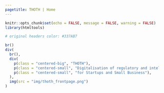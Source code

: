 ```yaml
---
pagetitle: THOTH | Home
---
```


```r
knitr::opts_chunk$set(echo = FALSE, message = FALSE, warning = FALSE)
library(htmltools)

# original headers color: #337AB7
```

```r
br()
div(
  br(),
  div(
    p(class = "centered-big", "THOTH"),
    p(class = "centered-small", "Digitalisation of regulatory and intellectual property activities"),
    p(class = "centered-small", "for Startups and Small Business"),
  ),
  img(src = "img/thoth_frontpage.png")
)
```


